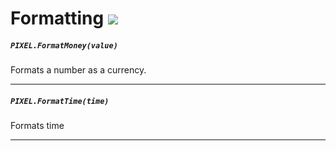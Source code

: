 # Formatting ![](https://raw.githubusercontent.com/Pulsar-Dev/documentation/main/public/shared.png)

##### `PIXEL.FormatMoney(value)`
  Formats a number as a currency.

---
##### `PIXEL.FormatTime(time)`
  Formats time

---